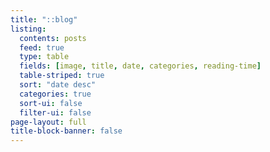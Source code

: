 ```yaml
---
title: "::blog"
listing:
  contents: posts
  feed: true
  type: table
  fields: [image, title, date, categories, reading-time]
  table-striped: true
  sort: "date desc"
  categories: true
  sort-ui: false
  filter-ui: false
page-layout: full
title-block-banner: false
---
```



